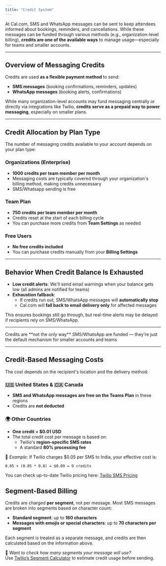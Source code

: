 ```yaml
---
title: "Credit System"
---
```


At Cal.com, SMS and WhatsApp messages can be sent to keep attendees informed about bookings, reminders, and cancellations. While these messages can be funded through various methods (e.g., organization-level billing), **credits are one of the available ways** to manage usage—especially for teams and smaller accounts.

---

## Overview of Messaging Credits

Credits are used **as a flexible payment method** to send:

- **SMS messages** (booking confirmations, reminders, updates)
- **WhatsApp messages** (booking alerts, confirmations)

While many organization-level accounts may fund messaging centrally or directly via integrations like Twilio, **credits serve as a prepaid way to power messaging**, especially on smaller plans.

---

## Credit Allocation by Plan Type

The number of messaging credits available to your account depends on your plan type:

### **Organizations (Enterprise)**

- **1000 credits per team member per month**
- Messaging costs are typically covered through your organization's billing method, making credits unnecessary
- SMS/Whatsapp sending is free

### **Team Plan**

- **750 credits per team member per month**
- Credits reset at the start of each billing cycle
- You can purchase more credits from **Team Settings** as needed

### **Free Users**

- **No free credits included**
- You can purchase credits manually from your **Billing Settings**

---

## Behavior When Credit Balance Is Exhausted

- **Low credit alerts**: We'll send email warnings when your balance gets low (all admins are notified for teams)
- **Exhaustion fallback**:
  - If credits run out, SMS/WhatsApp messages will **automatically stop**
  - Cal.com will **fall back to email delivery only** for affected messages

This ensures bookings still go through, but real-time alerts may be delayed if recipients rely on SMS/WhatsApp.

---

<Note>
  Credits are **not the only way** SMS/WhatsApp are funded — they're just the default mechanism for smaller accounts and teams
</Note>

---

## Credit-Based Messaging Costs

The cost depends on the recipient's location and the delivery method:

### 🇺🇸 United States & 🇨🇦 Canada

- **SMS and WhatsApp messages are free on the Teams Plan** in these regions
- Credits are **not deducted**

### 🌍 Other Countries

- **One credit = \$0.01 USD**
- The total credit cost per message is based on:
  - Twilio's **region-specific SMS rates**
  - A standard **80% processing fee**

📌 _Example_:
If Twilio charges \$0.05 per SMS to India, your effective cost is:

```
0.05 + (0.05 * 0.8) = $0.09 = 9 credits
```

You can check up-to-date Twilio pricing here: [Twilio SMS Pricing](https://www.twilio.com/sms/pricing)

## Segment-Based Billing

Credits are charged **per segment**, not per message. Most SMS messages are broken into segments based on character count:

- **Standard segment**: up to **160 characters**
- **Messages with emojis or special characters**: up to **70 characters per segment**

Each segment is treated as a separate message, and credits are then calculated based on the information above. 

📎 _Want to check how many segments your message will use?_\
Use [Twilio’s Segment Calculator](https://www.twilio.com/en-us/blog/what-the-heck-is-a-segment-html) to estimate credit usage before sending.

